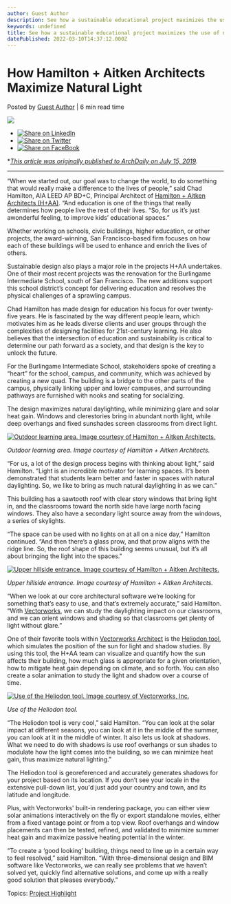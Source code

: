 ```yaml
---
author: Guest Author
description: See how a sustainable educational project maximizes the use of natural light.
keywords: undefined
title: See how a sustainable educational project maximizes the use of natural light. 
datePublished: 2022-03-10T14:37:12.000Z
---
```

  

# How Hamilton + Aitken Architects Maximize Natural Light

 Posted by [Guest Author](https://blog.vectorworks.net/author/guest-author) | 6 min read time 

![](https://blog.vectorworks.net/hubfs/Blog%20Images/190722ChadHamilton/Chad_Office.jpg) 

* [![Share on LinkedIn](https://2659751.fs1.hubspotusercontent-na1.net/hubfs/2659751/michaelDemo/share-LI.png)](http://www.linkedin.com/shareArticle?mini=true&url=https%3A%2F%2Fblog.vectorworks.net%2Fhow-hamilton-aitken-architects-maximize-natural-light)
* [![Share on Twitter](https://2659751.fs1.hubspotusercontent-na1.net/hubfs/2659751/michaelDemo/share-TW.png)](https://www.twitter.com/share?text=How%20Hamilton%20+%20Aitken%20Architects%20Maximize%20Natural%20Light&url=https%3A%2F%2Fblog.vectorworks.net%2Fhow-hamilton-aitken-architects-maximize-natural-light&via=PMGTweets)
* [![Share on FaceBook](https://2659751.fs1.hubspotusercontent-na1.net/hubfs/2659751/michaelDemo/share-FB.png)](https://www.facebook.com/sharer/sharer.php?u=https%3A%2F%2Fblog.vectorworks.net%2Fhow-hamilton-aitken-architects-maximize-natural-light)

\*_[This article was originally published to ArchDaily on July 15, 2019](https://www.archdaily.com/919991/sustainable-school-design-how-hamilton-plus-aitken-architects-maximize-natural-light-using-vectorworks)._ 

---

“When we started out, our goal was to change the world, to do something that would really make a difference to the lives of people,” said Chad Hamilton, AIA LEED AP BD+C, Principal Architect of [Hamilton + Aitken Architects (H+AA)](http://haarchs.com/?utm%5Fmedium=website&utm%5Fsource=archdaily.com). “And education is one of the things that really determines how people live the rest of their lives. “So, for us it’s just awonderful feeling, to improve kids’ educational spaces.”

Whether working on schools, civic buildings, higher education, or other projects, the award-winning, San Francisco-based firm focuses on how each of these buildings will be used to enhance and enrich the lives of others.

Sustainable design also plays a major role in the projects H+AA undertakes. One of their most recent projects was the renovation for the Burlingame Intermediate School, south of San Francisco. The new additions support this school district’s concept for delivering education and resolves the physical challenges of a sprawling campus. 

Chad Hamilton has made design for education his focus for over twenty-five years. He is fascinated by the way different people learn, which motivates him as he leads diverse clients and user groups through the complexities of designing facilities for 21st-century learning. He also believes that the intersection of education and sustainability is critical to determine our path forward as a society, and that design is the key to unlock the future.

For the Burlingame Intermediate School, stakeholders spoke of creating a “heart” for the school, campus, and community, which was achieved by creating a new quad. The building is a bridge to the other parts of the campus, physically linking upper and lower campuses, and surrounding pathways are furnished with nooks and seating for socializing.

The design maximizes natural daylighting, while minimizing glare and solar heat gain. Windows and clerestories bring in abundant north light, while deep overhangs and fixed sunshades screen classrooms from direct light.

[ ](https://www.archdaily.com/919991/sustainable-school-design-how-hamilton-plus-aitken-architects-maximize-natural-light-using-vectorworks/5d153c18284dd1a2a00002e3-sustainable-school-design-how-hamilton-plus-aitken-architects-maximize-natural-light-using-vectorworks-image "Save image") 

[![Outdoor learning area. Image courtesy of Hamilton + Aitken Architects.](https://images.adsttc.com/media/images/5d15/3c18/284d/d1a2/a000/02e3/newsletter/Image_2.jpg?1561672713)](https://www.archdaily.com/919991/sustainable-school-design-how-hamilton-plus-aitken-architects-maximize-natural-light-using-vectorworks/5d153c18284dd1a2a00002e3-sustainable-school-design-how-hamilton-plus-aitken-architects-maximize-natural-light-using-vectorworks-image) 

_Outdoor learning area. Image courtesy of Hamilton + Aitken Architects._ 

“For us, a lot of the design process begins with thinking about light,” said Hamilton. “Light is an incredible motivator for learning spaces. It’s been demonstrated that students learn better and faster in spaces with natural daylighting. So, we like to bring as much natural daylighting in as we can.”

This building has a sawtooth roof with clear story windows that bring light in, and the classrooms toward the north side have large north facing windows. They also have a secondary light source away from the windows, a series of skylights.

“The space can be used with no lights on at all on a nice day,” Hamilton continued. “And then there’s a glass prow, and that prow aligns with the ridge line. So, the roof shape of this building seems unusual, but it’s all about bringing the light into the spaces."

[ ](https://www.archdaily.com/919991/sustainable-school-design-how-hamilton-plus-aitken-architects-maximize-natural-light-using-vectorworks/5d153c60284dd1a2a00002e5-sustainable-school-design-how-hamilton-plus-aitken-architects-maximize-natural-light-using-vectorworks-image "Save image") 

[![Upper hillside entrance. Image courtesy of Hamilton + Aitken Architects.](https://images.adsttc.com/media/images/5d15/3c60/284d/d1a2/a000/02e5/newsletter/Image_3.jpg?1561672787)](https://www.archdaily.com/919991/sustainable-school-design-how-hamilton-plus-aitken-architects-maximize-natural-light-using-vectorworks/5d153c60284dd1a2a00002e5-sustainable-school-design-how-hamilton-plus-aitken-architects-maximize-natural-light-using-vectorworks-image) 

_Upper hillside entrance. Image courtesy of Hamilton + Aitken Architects._ 

“When we look at our core architectural software we’re looking for something that’s easy to use, and that’s extremely accurate,” said Hamilton. “With [Vectorworks](https://www.vectorworks.net/en?utm%5Fcampaign=scholarship&utm%5Fcontent=july2019&utm%5Fmedium=intext&utm%5Fsource=archdaily), we can study the daylighting impact on our classrooms, and we can orient windows and shading so that classrooms get plenty of light without glare.”

One of their favorite tools within [Vectorworks Architect](https://www.vectorworks.net/en/architect?utm%5Fcampaign=scholarship&utm%5Fcontent=july2019&utm%5Fmedium=intext&utm%5Fsource=archdaily) is the [Heliodon tool](https://www.youtube.com/watch?t=6s&utm%5Fmedium=website&utm%5Fsource=archdaily.com&v=0%5Fdqn87iLgk), which simulates the position of the sun for light and shadow studies. By using this tool, the H+AA team can visualize and quantify how the sun affects their building, how much glass is appropriate for a given orientation, how to mitigate heat gain depending on climate, and so forth. You can also create a solar animation to study the light and shadow over a course of time.

[ ](https://www.archdaily.com/919991/sustainable-school-design-how-hamilton-plus-aitken-architects-maximize-natural-light-using-vectorworks/5d153ba5284dd1a2a00002df-sustainable-school-design-how-hamilton-plus-aitken-architects-maximize-natural-light-using-vectorworks-image "Save image") 

[![Use of the Heliodon tool. Image courtesy of Vectorworks, Inc.](https://images.adsttc.com/media/images/5d15/3ba5/284d/d1a2/a000/02df/newsletter/Image_4.jpg?1561672603)](https://www.archdaily.com/919991/sustainable-school-design-how-hamilton-plus-aitken-architects-maximize-natural-light-using-vectorworks/5d153ba5284dd1a2a00002df-sustainable-school-design-how-hamilton-plus-aitken-architects-maximize-natural-light-using-vectorworks-image) 

_Use of the Heliodon tool._ 

“The Heliodon tool is very cool,” said Hamilton. “You can look at the solar impact at different seasons, you can look at it in the middle of the summer, you can look at it in the middle of winter. It also lets us look at shadows. What we need to do with shadows is use roof overhangs or sun shades to modulate how the light comes into the building, so we can minimize heat gain, thus maximize natural lighting.”

The Heliodon tool is georeferenced and accurately generates shadows for your project based on its location. If you don’t see your locale in the extensive pull-down list, you'd just add your country and town, and its latitude and longitude.

Plus, with Vectorworks' built-in rendering package, you can either view solar animations interactively on the fly or export standalone movies, either from a fixed vantage point or from a top view. Roof overhangs and window placements can then be tested, refined, and validated to minimize summer heat gain and maximize passive heating potential in the winter.

“To create a ‘good looking’ building, things need to line up in a certain way to feel resolved,” said Hamilton. “With three-dimensional design and BIM software like Vectorworks, we can really see problems that we haven’t solved yet, quickly find alternative solutions, and come up with a really good solution that pleases everybody.”

 Topics: [Project Highlight](https://blog.vectorworks.net/topic/project-highlight) 

  